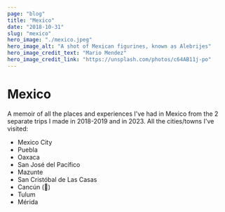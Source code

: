 ```yaml
---
page: "blog"
title: "Mexico"
date: "2018-10-31"
slug: "mexico"
hero_image: "./mexico.jpeg"
hero_image_alt: "A shot of Mexican figurines, known as Alebrijes"
hero_image_credit_text: "Mario Mendez"
hero_image_credit_link: "https://unsplash.com/photos/c64AB11j-po"
---
```


# Mexico

A memoir of all the places and experiences I've had in Mexico from the 2 separate trips I made in 2018-2019 and in 2023. All the cities/towns I've visited:

- Mexico City
- Puebla
- Oaxaca
- San José del Pacífico
- Mazunte
- San Cristóbal de Las Casas
- Cancún (🤢)
- Tulum
- Mérida
